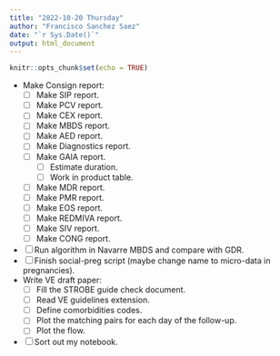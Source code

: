 ```yaml
---
title: "2022-10-20 Thursday"
author: "Francisco Sanchez Saez"
date: "`r Sys.Date()`"
output: html_document
---
```


```r
knitr::opts_chunk$set(echo = TRUE)
```

- Make Consign report:
  - [ ] Make SIP report.
  - [ ] Make PCV report.
  - [ ] Make CEX report.
  - [ ] Make MBDS report.
  - [ ] Make AED report.
  - [ ] Make Diagnostics report.
  - [ ] Make GAIA report.
    - [ ] Estimate duration.
    - [ ] Work in product table.
  - [ ] Make MDR report.
  - [ ] Make PMR report.
  - [ ] Make EOS report.
  - [ ] Make REDMIVA report.
  - [ ] Make SIV report.
  - [ ] Make CONG report.
- [ ] Run algorithm in Navarre MBDS and compare with GDR.
- [ ] Finish social-preg script (maybe change name to micro-data in pregnancies).
- Write VE draft paper: 
  - [ ] Fill the STROBE guide check document.
  - [ ] Read VE guidelines extension.
  - [ ] Define comorbidities codes.
  - [ ] Plot the matching pairs for each day of the follow-up.
  - [ ] Plot the flow.
- [ ] Sort out my notebook.
